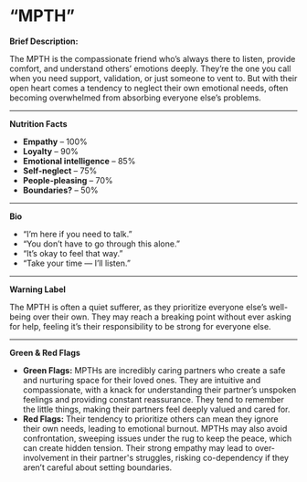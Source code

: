 # “MPTH”

**Brief Description:**

The MPTH is the compassionate friend who’s always there to listen, provide comfort, and understand others’ emotions deeply. They’re the one you call when you need support, validation, or just someone to vent to. But with their open heart comes a tendency to neglect their own emotional needs, often becoming overwhelmed from absorbing everyone else’s problems.

---

**Nutrition Facts**

- **Empathy** – 100%
- **Loyalty** – 90%
- **Emotional intelligence** – 85%
- **Self-neglect** – 75%
- **People-pleasing** – 70%
- **Boundaries?** – 50%

---

**Bio**

- “I’m here if you need to talk.”
- “You don’t have to go through this alone.”
- “It’s okay to feel that way.”
- “Take your time — I’ll listen.”

---

**Warning Label**

The MPTH is often a quiet sufferer, as they prioritize everyone else’s well-being over their own. They may reach a breaking point without ever asking for help, feeling it’s their responsibility to be strong for everyone else.

---

**Green & Red Flags**

- **Green Flags:** MPTHs are incredibly caring partners who create a safe and nurturing space for their loved ones. They are intuitive and compassionate, with a knack for understanding their partner’s unspoken feelings and providing constant reassurance. They tend to remember the little things, making their partners feel deeply valued and cared for.
- **Red Flags:** Their tendency to prioritize others can mean they ignore their own needs, leading to emotional burnout. MPTHs may also avoid confrontation, sweeping issues under the rug to keep the peace, which can create hidden tension. Their strong empathy may lead to over-involvement in their partner's struggles, risking co-dependency if they aren’t careful about setting boundaries.